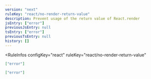 ```yaml
---
version: "next"
ruleKey: "react/no-render-return-value"
description: Prevent usage of the return value of React.render
jsEntry: ["error"]
previousJsEntry: null
tsEntry: ["error"]
previousTsEntry: null
history: []
---
```


<RuleInfos 
  configKey="react" 
  ruleKey="react/no-render-return-value" 
>

```json
["error"]
```

```json
["error"]
```

</RuleInfos>

